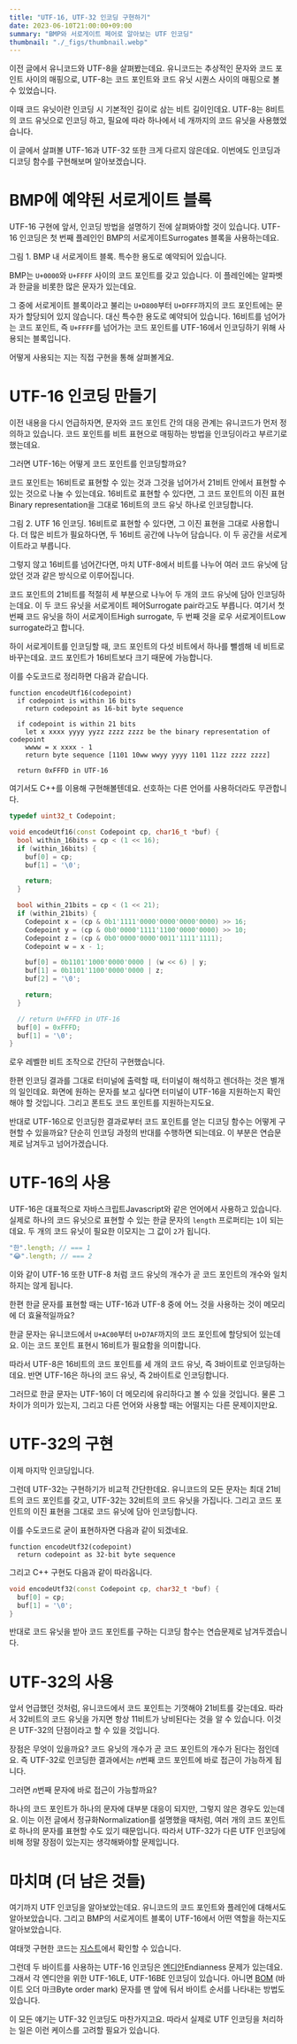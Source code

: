 ```yaml
---
title: "UTF-16, UTF-32 인코딩 구현하기"
date: 2023-06-10T21:00:00+09:00
summary: "BMP와 서로게이트 페어로 알아보는 UTF 인코딩"
thumbnail: "./_figs/thumbnail.webp"
---
```




<PostLink href="/2023/06/09/01">이전 글</PostLink>에서 유니코드와 UTF-8을 살펴봤는데요.
유니코드는 추상적인 문자와 코드 포인트 사이의 매핑으로, UTF-8는 코드 포인트와 코드 유닛 시퀀스 사이의 매핑으로 볼 수 있었습니다.

이때 코드 유닛이란 인코딩 시 기본적인 길이로 삼는 비트 길이인데요.
UTF-8는 8비트의 코드 유닛으로 인코딩 하고, 필요에 따라 하나에서 네 개까지의 코드 유닛을 사용했었습니다.

이 글에서 살펴볼 UTF-16과 UTF-32 또한 크게 다르지 않은데요.
이번에도 인코딩과 디코딩 함수를 구현해보며 알아보겠습니다.


# BMP에 예약된 서로게이트 블록

UTF-16 구현에 앞서, 인코딩 방법을 설명하기 전에 살펴봐야할 것이 있습니다.
UTF-16 인코딩은 첫 번째 플레인인 BMP의 서로게이트<AltLang>Surrogates</AltLang> 블록을 사용하는데요.

<FigureV2 src={fig1} alt="Surrogate block in BMP">
  <FigureCaption slot="caption">그림 1. BMP 내 서로게이트 블록. 특수한 용도로 예약되어 있습니다.</FigureCaption>
</FigureV2>

BMP는 `U+0000`와 `U+FFFF` 사이의 코드 포인트를 갖고 있습니다.
이 플레인에는 알파벳과 한글을 비롯한 많은 문자가 있는데요.

그 중에 서로게이트 블록이라고 불리는 `U+D800`부터 `U+DFFF`까지의 코드 포인트에는 문자가 할당되어 있지 않습니다.
대신 특수한 용도로 예약되어 있습니다.
16비트를 넘어가는 코드 포인트, 즉 `U+FFFF`를 넘어가는 코드 포인트를 UTF-16에서 인코딩하기 위해 사용되는 블록입니다.

어떻게 사용되는 지는 직접 구현을 통해 살펴볼게요.


# UTF-16 인코딩 만들기

이전 내용을 다시 언급하자면, 문자와 코드 포인트 간의 대응 관계는 유니코드가 먼저 정의하고 있습니다.
코드 포인트를 비트 표현으로 매핑하는 방법을 인코딩이라고 부르기로 했는데요.

그러면 UTF-16는 어떻게 코드 포인트를 인코딩할까요?

코드 포인트는 16비트로 표현할 수 있는 것과 그것을 넘어가서 21비트 안에서 표현할 수 있는 것으로 나눌 수 있는데요.
16비트로 표현할 수 있다면, 그 코드 포인트의 이진 표현<AltLang>Binary representation</AltLang>을 그대로 16비트의 코드 유닛 하나로 인코딩합니다.

<FigureV2 src={fig2} alt="utf-16 encoding">
  <FigureCaption slot="caption">그림 2. UTF 16 인코딩. 16비트로 표현할 수 있다면, 그 이진 표현을 그대로 사용합니다. 더 많은 비트가 필요하다면, 두 16비트 공간에 나누어 담습니다. 이 두 공간을 서로게이트라고 부릅니다.</FigureCaption>
</FigureV2>

그렇지 않고 16비트를 넘어간다면, 마치 UTF-8에서 비트를 나누어 여러 코드 유닛에 담았던 것과 같은 방식으로 이루어집니다.

코드 포인트의 21비트를 적절히 세 부분으로 나누어 두 개의 코드 유닛에 담아 인코딩하는데요.
이 두 코드 유닛을 서로게이트 페어<AltLang>Surrogate pair</AltLang>라고도 부릅니다.
여기서 첫 번째 코드 유닛을 하이 서로게이트<AltLang>High surrogate</AltLang>, 두 번째 것을 로우 서로게이트<AltLang>Low surrogate</AltLang>라고 합니다.

하이 서로게이트를 인코딩할 때, 코드 포인트의 다섯 비트에서 하나를 뺄셈해 네 비트로 바꾸는데요.
코드 포인트가 16비트보다 크기 때문에 가능합니다.

이를 수도코드로 정리하면 다음과 같습니다.

```
function encodeUtf16(codepoint)
  if codepoint is within 16 bits
    return codepoint as 16-bit byte sequence

  if codepoint is within 21 bits
    let x xxxx yyyy yyzz zzzz zzzz be the binary representation of codepoint
    wwww = x xxxx - 1
    return byte sequence [1101 10ww wwyy yyyy 1101 11zz zzzz zzzz]

  return 0xFFFD in UTF-16
```

여기서도 C++를 이용해 구현해볼텐데요.
선호하는 다른 언어를 사용하더라도 무관합니다.

```cpp
typedef uint32_t Codepoint;

void encodeUtf16(const Codepoint cp, char16_t *buf) {
  bool within_16bits = cp < (1 << 16);
  if (within_16bits) {
    buf[0] = cp;
    buf[1] = '\0';

    return;
  }

  bool within_21bits = cp < (1 << 21);
  if (within_21bits) {
    Codepoint x = (cp & 0b1'1111'0000'0000'0000'0000) >> 16;
    Codepoint y = (cp & 0b0'0000'1111'1100'0000'0000) >> 10;
    Codepoint z = (cp & 0b0'0000'0000'0011'1111'1111);
    Codepoint w = x - 1;

    buf[0] = 0b1101'1000'0000'0000 | (w << 6) | y;
    buf[1] = 0b1101'1100'0000'0000 | z;
    buf[2] = '\0';

    return;
  }

  // return U+FFFD in UTF-16
  buf[0] = 0xFFFD;
  buf[1] = '\0';
}
```

로우 레벨한 비트 조작으로 간단히 구현했습니다.

한편 인코딩 결과를 그대로 터미널에 출력할 때, 터미널이 해석하고 렌더하는 것은 별개의 일인데요.
화면에 원하는 문자를 보고 싶다면 터미널이 UTF-16을 지원하는지 확인해야 할 것입니다.
그리고 폰트도 코드 포인트를 지원하는지도요.

반대로 UTF-16으로 인코딩한 결과로부터 코드 포인트를 얻는 디코딩 함수는 어떻게 구현할 수 있을까요?
단순히 인코딩 과정의 반대를 수행하면 되는데요.
이 부분은 연습문제로 남겨두고 넘어가겠습니다.


# UTF-16의 사용

UTF-16은 대표적으로 자바스크립트<AltLang>Javascript</AltLang>와 같은 언어에서 사용하고 있습니다.
실제로 하나의 코드 유닛으로 표현할 수 있는 한글 문자의 `length` 프로퍼티는 `1`이 되는데요.
두 개의 코드 유닛이 필요한 이모지는 그 값이 `2`가 됩니다.
```javascript
"한".length; // === 1
"😂".length; // === 2
```
이와 같이 UTF-16 또한 UTF-8 처럼 코드 유닛의 개수가 곧 코드 포인트의 개수와 일치하지는 않게 됩니다.

한편 한글 문자를 표현할 때는 UTF-16과 UTF-8 중에 어느 것을 사용하는 것이 메모리에 더 효율적일까요?

한글 문자는 유니코드에서 `U+AC00`부터 `U+D7AF`까지의 코드 포인트에 할당되어 있는데요.
이는 코드 포인트 표현시 16비트가 필요함을 의미합니다.

따라서 UTF-8은 16비트의 코드 포인트를 세 개의 코드 유닛, 즉 3바이트로 인코딩하는데요.
반면 UTF-16은 하나의 코드 유닛, 즉 2바이트로 인코딩합니다.

그러므로 한글 문자는 UTF-16이 더 메모리에 유리하다고 볼 수 있을 것입니다.
물론 그 차이가 의미가 있는지, 그리고 다른 언어와 사용할 때는 어떨지는 다른 문제이지만요.


# UTF-32의 구현

이제 마지막 인코딩입니다.

그런데 UTF-32는 구현하기가 비교적 간단한데요.
유니코드의 모든 문자는 최대 21비트의 코드 포인트를 갖고, UTF-32는 32비트의 코드 유닛을 가집니다.
그리고 코드 포인트의 이진 표현을 그대로 코드 유닛에 담아 인코딩합니다.

이를 수도코드로 굳이 표현하자면 다음과 같이 되겠네요.

```
function encodeUtf32(codepoint)
  return codepoint as 32-bit byte sequence
```

그리고 C++ 구현도 다음과 같이 따라옵니다.

```cpp
void encodeUtf32(const Codepoint cp, char32_t *buf) {
  buf[0] = cp;
  buf[1] = '\0';
}
```

반대로 코드 유닛을 받아 코드 포인트를 구하는 디코딩 함수는 연습문제로 남겨두겠습니다.


# UTF-32의 사용

앞서 언급했던 것처럼, 유니코드에서 코드 포인트는 기껏해야 21비트를 갖는데요.
따라서 32비트의 코드 유닛을 가지면 항상 11비트가 낭비된다는 것을 알 수 있습니다.
이것은 UTF-32의 단점이라고 할 수 있을 것입니다.

장점은 무엇이 있을까요?
코드 유닛의 개수가 곧 코드 포인트의 개수가 된다는 점인데요.
즉 UTF-32로 인코딩한 결과에서는 $n$번째 코드 포인트에 바로 접근이 가능하게 됩니다.

그러면 $n$번째 문자에 바로 접근이 가능할까요?

하나의 코드 포인트가 하나의 문자에 대부분 대응이 되지만, 그렇지 않은 경우도 있는데요.
이는 <PostLink href="/2023/06/09/01">이전 글</PostLink>에서 정규화<AltLang>Normalization</AltLang>를 설명했을 때처럼, 여러 개의 코드 포인트로 하나의 문자를 표현할 수도 있기 때문입니다.
따라서 UTF-32가 다른 UTF 인코딩에 비해 정말 장점이 있는지는 생각해봐야할 문제입니다.


# 마치며 (더 남은 것들)

여기까지 UTF 인코딩을 알아보았는데요.
유니코드의 코드 포인트와 플레인에 대해서도 알아보았습니다.
그리고 BMP의 서로게이트 블록이 UTF-16에서 어떤 역할을 하는지도 알아보았습니다.

여태껏 구현한 코드는 [지스트][gist]에서 확인할 수 있습니다.

[gist]: https://gist.github.com/wcho21/5bb039c1312cfe2aa0dc3c913d8dee75

그런데 두 바이트를 사용하는 UTF-16 인코딩은 [엔디안][wp-endian]<AltLang>Endianness</AltLang> 문제가 있는데요.
그래서 각 엔디안을 위한 UTF-16LE, UTF-16BE 인코딩이 있습니다.
아니면 [BOM][wp-bom] (바이트 오더 마크<AltLang>Byte order mark</AltLang>) 문자를 맨 앞에 둬서 바이트 순서를 나타내는 방법도 있습니다.

이 모든 얘기는 UTF-32 인코딩도 마찬가지고요.
따라서 실제로 UTF 인코딩을 처리하는 일은 이런 케이스를 고려할 필요가 있습니다.

[wp-bom]: https://ko.wikipedia.org/wiki/%EB%B0%94%EC%9D%B4%ED%8A%B8_%EC%88%9C%EC%84%9C_%ED%91%9C%EC%8B%9D

[wp-endian]: https://ko.wikipedia.org/wiki/%EC%97%94%EB%94%94%EC%96%B8
